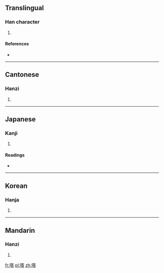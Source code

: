 ==Translingual==

===Han character===
{{Han char|rn=30|rad=口|as=10|sn=13|four=6406<sub>1</sub>|canj=口廿人口 (RTOR)}}

# {{defn|Han|sort=口10}}

====References====
* {{Han ref|kx=0202.250|dkj=04069|dj=0425.060|hdz=10650.020|uh=55D2|ud=21970|bh=DCD6|bd=56534}}

----

==Cantonese==

===Hanzi===
{{yue-hanzi|jyut=|y=tap3}}

# {{defn|Cantonese|sort=口10}}

----

==Japanese==

===Kanji===
{{ja-kanji|grade=|rs=口10}}

# {{defn|Japanese|sort=口10}}

====Readings====
* {{ja-readings|on=[[とう]] (tō)|kun=[[なめる]] (nameru)}}

----

==Korean==

===Hanja===
{{ko-hanja|hangeul=탑|rv=tap|mr=t'ap}}

# {{defn|Korean|sort=口10}}

----

==Mandarin==

===Hanzi===
{{cmn-hanzi|pin=[[chēn]] ([[chen1]]), [[tà]] ([[ta4]])|wg=ch'en<sup>1</sup>, t'a<sup>4</sup>}}

# {{defn|Mandarin|sort=口10}}

[[fr:嗒]]
[[pl:嗒]]
[[zh:嗒]]